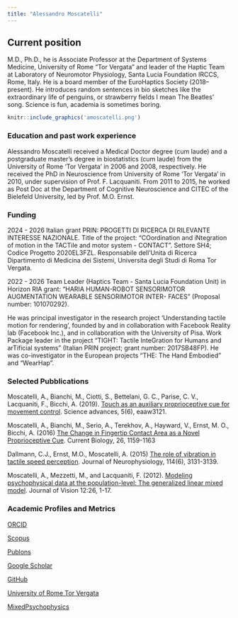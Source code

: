 ```yaml
---
title: "Alessandro Moscatelli"
---
```


## Current position {.tabset .tabset-fade .tabset-pills}

M.D., Ph.D., he is Associate Professor at the Department of Systems Medicine, University of Rome "Tor Vergata" and leader of the Haptic Team at Laboratory of Neuromotor Physiology, Santa Lucia Foundation IRCCS, Rome, Italy. He is a board member of the EuroHaptics Society (2018--present). He introduces random sentences in bio sketches like the extraordinary life of penguins, or strawberry fields I mean The Beatles' song. Science is fun, academia is sometimes boring.

```r
knitr::include_graphics('amoscatelli.png')
```

### Education and past work experience

Alessandro Moscatelli received a Medical Doctor degree (cum laude) and a postgraduate master’s degree in biostatistics (cum laude) from the University of Rome ‘Tor Vergata’ in 2006 and 2008, respectively. He received the PhD in Neuroscience from University of Rome ‘Tor Vergata’ in 2010, under supervision of Prof. F. Lacquaniti. From 2011 to 2015, he worked as Post Doc at the Department of Cognitive Neuroscience and CITEC of the Bielefeld University, led by Prof. M.O. Ernst. 

### Funding

2024 - 2026 
Italian grant PRIN: PROGETTI DI RICERCA DI RILEVANTE INTERESSE NAZIONALE.
Title of the project: "COordination and iNtegration of motion in the TACTile and motor system - CONTACT". Settore SH4; Codice Progetto 2020EL3FZL. Responsabile dell’Unita di Ricerca Dipartimento di Medicina dei Sistemi, Universita degli Studi di Roma Tor Vergata.

2022 - 2026
Team Leader (Haptics Team - Santa Lucia Foundation Unit) in Horizon RIA grant: “HARIA HUMAN-ROBOT SENSORIMOTOR AUGMENTATION WEARABLE SENSORIMOTOR INTER-
FACES” (Proposal number: 101070292).

He was principal investigator in the research project ‘Understanding tactile motion for rendering’, founded by and in collaboration with Facebook Reality lab (Facebook Inc.), and in collaboration with the University of Pisa. Work Package leader in the project "TIGHT: Tactile InteGration for Humans and arTificial systems" (Italian PRIN project; grant number: 2017SB48FP). He was co-investigator in the European projects "THE: The Hand Embodied" and "WearHap".

### Selected Pubblications

Moscatelli, A., Bianchi, M., Ciotti, S., Bettelani, G. C., Parise, C. V., Lacquaniti, F., Bicchi, A. (2019). [Touch as an auxiliary proprioceptive cue for movement control](https://advances.sciencemag.org/content/5/6/eaaw3121). Science advances, 5(6), eaaw3121.

Moscatelli, A., Bianchi, M., Serio, A., Terekhov, A., Hayward, V., Ernst, M. O., Bicchi, A. (2016) [The Change in Fingertip Contact Area as a Novel Proprioceptive Cue](http://dx.doi.org/10.1016/j.cub.2016.02.052). Current Biology, 26, 1159-1163 

Dallmann, C.J., Ernst, M.O., Moscatelli, A. (2015) [The role of vibration in tactile speed perception](http://doi.org/10.1152/jn.00621.2015). Journal of Neurophysiology, 114(6), 3131-3139.  

Moscatelli, A., Mezzetti, M., and Lacquaniti, F. (2012). [Modeling psychophysical data at the population-level: The generalized linear mixed model](https://doi.org/10.1167/12.11.26). Journal of Vision 12:26, 1-17.

### Academic Profiles and Metrics

[ORCID](https://orcid.org/0000-0001-6269-4536)

[Scopus](https://www.scopus.com/authid/detail.uri?authorId=54886426100)

[Publons](https://publons.com/researcher/1605615/alessandro-moscatelli/)

[Google Scholar](https://scholar.google.it/citations?user=jOA38scAAAAJ&hl=it&oi=ao)

[GitHub](https://github.com/moskante)

[University of Rome Tor Vergata](http://directory.uniroma2.it/index.php/chart/dettagliDocente/14662)

[MixedPsychophysics](https://mixedpsychophysics.wordpress.com/)
